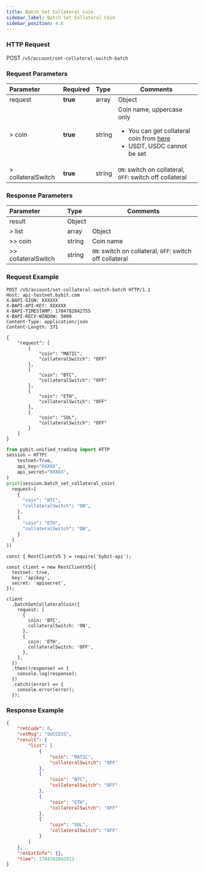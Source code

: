 ```yaml
---
title: Batch Set Collateral Coin
sidebar_label: Batch Set Collateral Coin
sidebar_position: 4.6
---
```


### HTTP Request
POST `/v5/account/set-collateral-switch-batch`

### Request Parameters
| Parameter | Required | Type | Comments|
|:----- |:-------|:-----|------ |
|request |**true** |array |Object|
|> coin |**true** |string |Coin name, uppercase only <ul><li>You can get collateral coin from [here](collateral-info)</li><li>USDT, USDC cannot be set</li></ul>|
|> collateralSwitch |**true** |string |`ON`: switch on collateral, `OFF`: switch off collateral|

### Response Parameters
| Parameter | Type | Comments|
|:----- |:-----|------ |
|result |Object | |
|> list |array |Object|
|>> coin |string |Coin name|
|>> collateralSwitch |string |`ON`: switch on collateral, `OFF`: switch off collateral|

### Request Example

<Tabs groupId="programming-languages">
<TabItem value="http" label="HTTP">

```http
POST /v5/account/set-collateral-switch-batch HTTP/1.1
Host: api-testnet.bybit.com
X-BAPI-SIGN: XXXXXX
X-BAPI-API-KEY: XXXXXX
X-BAPI-TIMESTAMP: 1704782042755
X-BAPI-RECV-WINDOW: 5000
Content-Type: application/json
Content-Length: 371

{
    "request": [
        {
            "coin": "MATIC",
            "collateralSwitch": "OFF"
        },
        {
            "coin": "BTC",
            "collateralSwitch": "OFF"
        },
        {
            "coin": "ETH",
            "collateralSwitch": "OFF"
        },
        {
            "coin": "SOL",
            "collateralSwitch": "OFF"
        }
    ]
}
```

</TabItem>
<TabItem value="python" label="Python">

```python
from pybit.unified_trading import HTTP
session = HTTP(
    testnet=True,
    api_key="XXXXX",
    api_secret="XXXXX",
)
print(session.batch_set_collateral_coin(
  request=[
    {
      "coin": "BTC",
      "collateralSwitch": "ON",
    },
    {
      "coin": "ETH",
      "collateralSwitch": "ON",
    }
  ]
))
```

</TabItem>

<TabItem value="Node" label="Node.js">

```n4js
const { RestClientV5 } = require('bybit-api');

const client = new RestClientV5({
  testnet: true,
  key: 'apikey',
  secret: 'apisecret',
});

client
  .batchSetCollateralCoin({
    request: [
      {
        coin: 'BTC',
        collateralSwitch: 'ON',
      },
      {
        coin: 'ETH',
        collateralSwitch: 'OFF',
      },
    ],
  })
  .then((response) => {
    console.log(response);
  })
  .catch((error) => {
    console.error(error);
  });
```

</TabItem>
</Tabs>

### Response Example

```json
{
    "retCode": 0,
    "retMsg": "SUCCESS",
    "result": {
        "list": [
            {
                "coin": "MATIC",
                "collateralSwitch": "OFF"
            },
            {
                "coin": "BTC",
                "collateralSwitch": "OFF"
            },
            {
                "coin": "ETH",
                "collateralSwitch": "OFF"
            },
            {
                "coin": "SOL",
                "collateralSwitch": "OFF"
            }
        ]
    },
    "retExtInfo": {},
    "time": 1704782042913
}
```